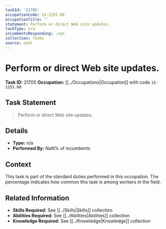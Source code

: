 ```yaml
---
taskId: '21705'
occupationCode: 15-1255.00
occupationTitle: ''
statement: Perform or direct Web site updates.
taskType: n/a
incumbentsResponding: .nan
collection: Tasks
source: onet
---
```

# Perform or direct Web site updates.

**Task ID:** 21705
**Occupation:** [[../Occupations|Occupation]] with code `15-1255.00`

## Task Statement

> Perform or direct Web site updates.

## Details

- **Type:** n/a
- **Performed By:** NaN% of incumbents

## Context

This task is part of the standard duties performed in this occupation. The percentage indicates how common this task is among workers in the field.

## Related Information

- **Skills Required:** See [[../Skills|Skills]] collection
- **Abilities Required:** See [[../Abilities|Abilities]] collection
- **Knowledge Required:** See [[../Knowledge|Knowledge]] collection

